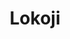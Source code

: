 ---
title: Lokoji
description: A economic nationalism website that provides the information for the Egyptain and world economic
thumnail: /Imgs/lokoji.jpg
website: https://lokoji.vercel.app/
Protype: web
---